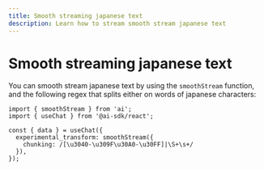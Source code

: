 ```yaml
---
title: Smooth streaming japanese text
description: Learn how to stream smooth stream japanese text
---
```


# Smooth streaming japanese text

You can smooth stream japanese text by using the `smoothStream` function, and the following regex that splits either on words of japanese characters:

```tsx filename="page.tsx"
import { smoothStream } from 'ai';
import { useChat } from '@ai-sdk/react';

const { data } = useChat({
  experimental_transform: smoothStream({
    chunking: /[\u3040-\u309F\u30A0-\u30FF]|\S+\s+/
  }),
});
```
